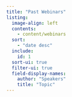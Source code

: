 ```yaml
---
title: "Past Webinars"
listing:
  image-align: left
  contents:
    - content/webinars
  sort:
    - "date desc"
  include: 
    id: 1
  sort-ui: true
  filter-ui: true
  field-display-names: 
    author: "Speakers"
    title: "Topic"
---
```

